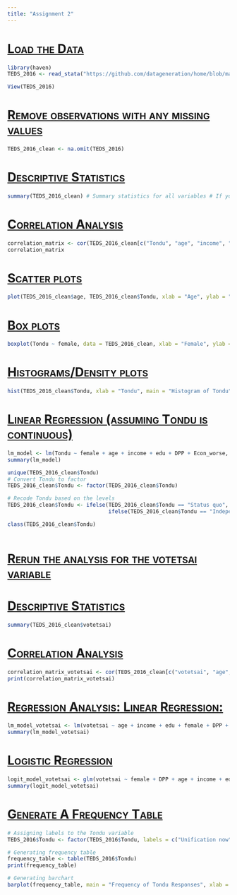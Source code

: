 ```yaml
---
title: "Assignment 2"
---
```


# [[Load the Data]{.underline}]{.smallcaps}

```r
library(haven)
TEDS_2016 <- read_stata("https://github.com/datageneration/home/blob/master/DataProgramming/data/TEDS_2016.dta?raw=true")

View(TEDS_2016)

```

# [[Remove observations with any missing values]{.underline}]{.smallcaps}

```r
TEDS_2016_clean <- na.omit(TEDS_2016)
```

# [[Descriptive Statistics]{.underline}]{.smallcaps}

```r
summary(TEDS_2016_clean) # Summary statistics for all variables # If you want to see summary statistics for specific variables, you can specify them: summary(TEDS_2016_clean[c("Tondu", "age", "income", "edu")])
```

# [[Correlation Analysis]{.underline}]{.smallcaps}

```r
correlation_matrix <- cor(TEDS_2016_clean[c("Tondu", "age", "income", "edu", "female", "DPP", "Econ_worse")])
correlation_matrix 

```

# [[Scatter plots]{.underline}]{.smallcaps}

```r
plot(TEDS_2016_clean$age, TEDS_2016_clean$Tondu, xlab = "Age", ylab = "Tondu", main = "Scatter plot of Age vs. Tondu")
```

# [[Box plots]{.underline}]{.smallcaps}

```r
boxplot(Tondu ~ female, data = TEDS_2016_clean, xlab = "Female", ylab = "Tondu", main = "Box plot of Tondu by Gender")
```

# [[Histograms/Density plots]{.underline}]{.smallcaps}

```r
hist(TEDS_2016_clean$Tondu, xlab = "Tondu", main = "Histogram of Tondu") 
```

# [[Linear Regression (assuming Tondu is continuous)]{.underline}]{.smallcaps}

```r
lm_model <- lm(Tondu ~ female + age + income + edu + DPP + Econ_worse, data = TEDS_2016_clean)
summary(lm_model)

```

```r

unique(TEDS_2016_clean$Tondu)
# Convert Tondu to factor 
TEDS_2016_clean$Tondu <- factor(TEDS_2016_clean$Tondu)

# Recode Tondu based on the levels
TEDS_2016_clean$Tondu <- ifelse(TEDS_2016_clean$Tondu == "Status quo", 0,
                                ifelse(TEDS_2016_clean$Tondu == "Independence now", 1, NA))

class(TEDS_2016_clean$Tondu)

```

```         
```

# [[Rerun the analysis for the votetsai variable]{.underline}]{.smallcaps}

# [[Descriptive Statistics]{.underline}]{.smallcaps}

```r
summary(TEDS_2016_clean$votetsai)

```

# [[Correlation Analysis]{.underline}]{.smallcaps}

```r
correlation_matrix_votetsai <- cor(TEDS_2016_clean[c("votetsai", "age", "income", "edu" , "female" , "DPP" , "Econ_worse")])
print(correlation_matrix_votetsai)

```

# [[Regression Analysis: Linear Regression:]{.underline}]{.smallcaps}

```r
lm_model_votetsai <- lm(votetsai ~ age + income + edu + female + DPP + Econ_worse, data = TEDS_2016_clean)
summary(lm_model_votetsai)

```

# [[Logistic Regression]{.underline}]{.smallcaps}

```r
logit_model_votetsai <- glm(votetsai ~ female + DPP + age + income + edu + Taiwanese + Econ_worse, data = TEDS_2016_clean, family = binomial)
summary(logit_model_votetsai)

```

# [[Generate A Frequency Table]{.underline}]{.smallcaps}

```r
# Assigning labels to the Tondu variable
TEDS_2016$Tondu <- factor(TEDS_2016$Tondu, labels = c("Unification now", "Status quo, unif. in future", "Status quo, decide later", "Status quo forever", "Status quo, indep. in future", "Independence now", "No response"))

# Generating frequency table
frequency_table <- table(TEDS_2016$Tondu)
print(frequency_table)

# Generating barchart
barplot(frequency_table, main = "Frequency of Tondu Responses", xlab = "Tondu", ylab = "Frequency")

```

